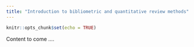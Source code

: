 ```yaml
---
title: "Introduction to bibliometric and quantitative review methods"
---
```


```r
knitr::opts_chunk$set(echo = TRUE)
```

Content to come ....
